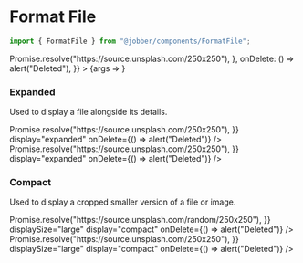 
<Meta
  title="Components/Images and Icons/FormatFile/Web"
  component={FormatFile}
/>

# Format File

```ts
import { FormatFile } from "@jobber/components/FormatFile";
```

<Canvas>
  <Story
    name="Web"
    args={{
      file: {
        key: "abc",
        name: "myballisbigandroundIamrollingitontheground.png",
        type: "image/png",
        size: 213402324,
        progress: 1,
        src: () => Promise.resolve("https://source.unsplash.com/250x250"),
      },
      onDelete: () => alert("Deleted"),
    }}
  >
    {args => <FormatFile {...args} />}
  </Story>
</Canvas>

<ArgsTable of={FormatFile} story="Web" />

### Expanded

Used to display a file alongside its details.

<Canvas>
  <Content>
    <FormatFile
      file={{
        key: "abc",
        name: "myballisbigandroundIamrollingitontheground.png",
        type: "image/png",
        size: 213402324,
        progress: 0.5,
        src: () => Promise.resolve("https://source.unsplash.com/250x250"),
      }}
      display="expanded"
      onDelete={() => alert("Deleted")}
    />
    <FormatFile
      file={{
        key: "abc",
        name: "image_of_something.png",
        type: "image/png",
        size: 213402324,
        progress: 1,
        src: () => Promise.resolve("https://source.unsplash.com/250x250"),
      }}
      display="expanded"
      onDelete={() => alert("Deleted")}
    />
  </Content>
</Canvas>

### Compact

Used to display a cropped smaller version of a file or image.

<Canvas>
  <Content>
    <FormatFile
      file={{
        key: "abc",
        name: "myballisbigandroundIamrollingitontheground.png",
        type: "image/png",
        size: 213402324,
        progress: 0.5,
        src: () =>
          Promise.resolve("https://source.unsplash.com/random/250x250"),
      }}
      displaySize="large"
      display="compact"
      onDelete={() => alert("Deleted")}
    />
    <FormatFile
      file={{
        key: "abc",
        name: "myballisbigandroundIamrollingitontheground.png",
        type: "image/png",
        size: 213402324,
        progress: 1,
        src: () => Promise.resolve("https://source.unsplash.com/250x250"),
      }}
      displaySize="large"
      display="compact"
      onDelete={() => alert("Deleted")}
    />
  </Content>
</Canvas>
